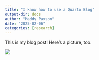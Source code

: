 ```yaml
---
title: "I know how to use a Quarto Blog"
output-dir: docs
author: "Maddy Paxson"
date: "2025-02-06"
categories: [research]
---
```


This is my blog post! Here's a picture, too.

![](hugowar.jpg)
